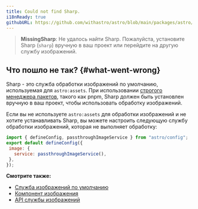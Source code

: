 ```yaml
---
title: Could not find Sharp.
i18nReady: true
githubURL: https://github.com/withastro/astro/blob/main/packages/astro/src/core/errors/errors-data.ts
---
```


> **MissingSharp**: Не удалось найти Sharp. Пожалуйста, установите Sharp (`sharp`) вручную в ваш проект или перейдите на другую службу изображений.

## Что пошло не так? \{#what-went-wrong\}

Sharp - это служба обработки изображений по умолчанию, используемая для `astro:assets`. При использовании [строгого менеджера пакетов](https://pnpm.io/pnpm-vs-npm#npms-flat-tree), такого как pnpm, Sharp должен быть установлен вручную в ваш проект, чтобы использовать обработку изображений.

Если вы не используете `astro:assets` для обработки изображений и не хотите устанавливать Sharp, вы можете настроить следующую службу обработки изображений, которая не выполняет обработку:

```js
import { defineConfig, passthroughImageService } from "astro/config";
export default defineConfig({
 image: {
   service: passthroughImageService(),
 },
});
```

**Смотрите также:**

-  [Служба изображений по умолчанию](/ru/guides/images/#default-image-service)
-  [Компонент изображения](/ru/guides/images/#image--astroassets)
-  [API службы изображений](/ru/reference/image-service-reference/)

